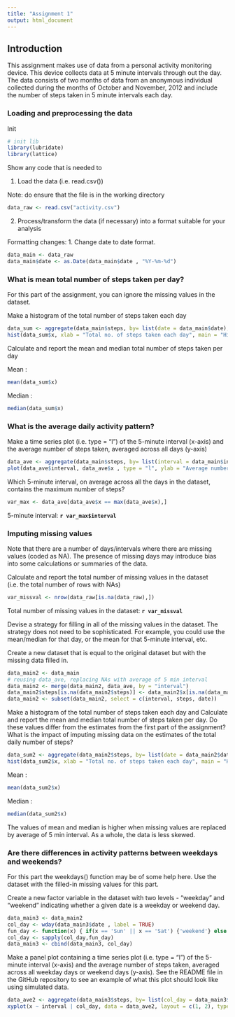 ```yaml
---
title: "Assignment 1"
output: html_document
---
```


## Introduction

This assignment makes use of data from a personal activity monitoring device. This device collects data at 5 minute intervals through out the day. The data consists of two months of data from an anonymous individual collected during the months of October and November, 2012 and include the number of steps taken in 5 minute intervals each day.


### Loading and preprocessing the data

Init

```r
# init lib
library(lubridate)
library(lattice) 
```

Show any code that is needed to

1. Load the data (i.e. read.csv())

Note: do ensure that the file is in the working directory
```r
data_raw <- read.csv("activity.csv") 
```

2. Process/transform the data (if necessary) into a format suitable for your analysis

Formatting changes: 
1. Change date to date format.

```r
data_main <- data_raw
data_main$date <- as.Date(data_main$date , "%Y-%m-%d")
```


### What is mean total number of steps taken per day?

For this part of the assignment, you can ignore the missing values in the dataset.

Make a histogram of the total number of steps taken each day

```r
data_sum <- aggregate(data_main$steps, by= list(date = data_main$date), FUN= sum, na.rm=TRUE)
hist(data_sum$x, xlab = "Total no. of steps taken each day", main = "Histogram of the total number of steps taken each day")
```

Calculate and report the mean and median total number of steps taken per day

Mean : 

```r
mean(data_sum$x)
```

Median : 

```r
median(data_sum$x)
```


### What is the average daily activity pattern?

Make a time series plot (i.e. type = "l") of the 5-minute interval (x-axis) and the average number of steps taken, averaged across all days (y-axis)

```r
data_ave <- aggregate(data_main$steps, by= list(interval = data_main$interval), FUN= mean, na.rm=TRUE)
plot(data_ave$interval, data_ave$x , type = "l", ylab = "Average number of steps", main = "Average daily activity pattern", xlab = "Interval")
```

Which 5-minute interval, on average across all the days in the dataset, contains the maximum number of steps?

```r
var_max <- data_ave[data_ave$x == max(data_ave$x),]
```

5-minute interval: **`r var_max$interval`**


### Imputing missing values

Note that there are a number of days/intervals where there are missing values (coded as NA). The presence of missing days may introduce bias into some calculations or summaries of the data.

Calculate and report the total number of missing values in the dataset (i.e. the total number of rows with NAs)

```r
var_missval <- nrow(data_raw[is.na(data_raw),])
```

Total number of missing values in the dataset: **`r var_missval`**

Devise a strategy for filling in all of the missing values in the dataset. The strategy does not need to be sophisticated. For example, you could use the mean/median for that day, or the mean for that 5-minute interval, etc.

Create a new dataset that is equal to the original dataset but with the missing data filled in.

```r
data_main2 <- data_main
# reusing data_ave, replacing NAs with average of 5 min interval
data_main2 <- merge(data_main2, data_ave, by = "interval")
data_main2$steps[is.na(data_main2$steps)] <- data_main2$x[is.na(data_main2$steps)]
data_main2 <- subset(data_main2, select = c(interval, steps, date))
```


Make a histogram of the total number of steps taken each day and Calculate and report the mean and median total number of steps taken per day. Do these values differ from the estimates from the first part of the assignment? What is the impact of imputing missing data on the estimates of the total daily number of steps?

```r
data_sum2 <- aggregate(data_main2$steps, by= list(date = data_main2$date), FUN= sum, na.rm=TRUE)
hist(data_sum2$x, xlab = "Total no. of steps taken each day", main = "Histogram of the total number of steps taken each day")
```

Mean : 

```r
mean(data_sum2$x)
```

Median : 

```r
median(data_sum2$x)
```

The values of mean and median is higher when missing values are replaced by average of 5 min interval. As a whole, the data is less skewed.


### Are there differences in activity patterns between weekdays and weekends?

For this part the weekdays() function may be of some help here. Use the dataset with the filled-in missing values for this part.

Create a new factor variable in the dataset with two levels - "weekday" and "weekend" indicating whether a given date is a weekday or weekend day.

```r
data_main3 <- data_main2
col_day <- wday(data_main3$date , label = TRUE)
fun_day <- function(x) { if(x == 'Sun' || x == 'Sat') {'weekend'} else {'weekday'} }
col_day <- sapply(col_day,fun_day)
data_main3 <- cbind(data_main3, col_day)
```

Make a panel plot containing a time series plot (i.e. type = "l") of the 5-minute interval (x-axis) and the average number of steps taken, averaged across all weekday days or weekend days (y-axis). See the README file in the GitHub repository to see an example of what this plot should look like using simulated data.

```r
data_ave2 <- aggregate(data_main3$steps, by= list(col_day = data_main3$col_day, interval = data_main3$interval), FUN= mean, na.rm=TRUE)
xyplot(x ~ interval | col_day, data = data_ave2, layout = c(1, 2), type = "l", ylab = "Number of steps", xlab = "Interval")
```

